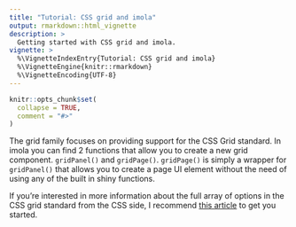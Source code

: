 ```yaml
---
title: "Tutorial: CSS grid and imola"
output: rmarkdown::html_vignette
description: >
  Getting started with CSS grid and imola.
vignette: >
  %\VignetteIndexEntry{Tutorial: CSS grid and imola}
  %\VignetteEngine{knitr::rmarkdown}
  %\VignetteEncoding{UTF-8}
---
```


```r
knitr::opts_chunk$set(
  collapse = TRUE,
  comment = "#>"
)
```

The grid family focuses on providing support for the CSS Grid standard. In imola you can find 2 functions that allow you to create a new grid component. `gridPanel()` and `gridPage()`. `gridPage()` is simply a wrapper for `gridPanel()` that allows you to create a page UI element without the need of using any of the built in shiny functions.

If you're interested in more information about the full array of options in the CSS grid standard from the CSS side, I recommend [this article](https://css-tricks.com/snippets/css/complete-guide-grid/) to get you started.
